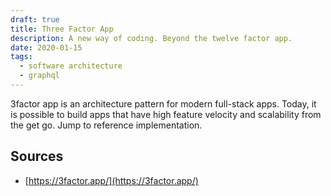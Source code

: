 ```yaml
---
draft: true
title: Three Factor App
description: A new way of coding. Beyond the twelve factor app.
date: 2020-01-15
tags:
  - software architecture
  - graphql
---
```


3factor app is an architecture pattern for modern full-stack apps. Today, it is possible to build apps that have high feature velocity and scalability from the get go. Jump to reference implementation.

## Sources

- [https://3factor.app/](https://3factor.app/)
